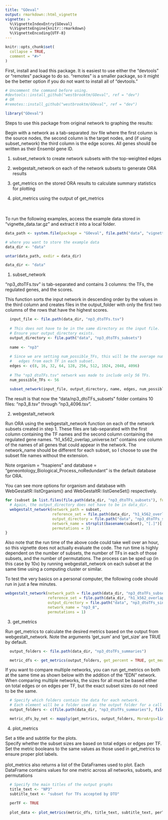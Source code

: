 ```yaml
---
title: "GOeval"
output: rmarkdown::html_vignette
vignette: >
  %\VignetteIndexEntry{GOeval}
  %\VignetteEngine{knitr::rmarkdown}
  %\VignetteEncoding{UTF-8}
---
```


```r
knitr::opts_chunk$set(
  collapse = TRUE,
  comment = "#>"
)
```

First, install and load this package. It is easiest to use either the "devtools" or "remotes" package to do so. "remotes" is a smaller package, so it might be the better option if you do not want to install all of "devtools."

```r
# Uncomment the command before using.
#devtools::install_github("westbrooktm/GOeval", ref = "dev")
# OR
#remotes::install_github("westbrooktm/GOeval", ref = "dev")
```

```r
library("GOeval")
```

Steps to use this package from original network to graphing the results:

Begin with a network as a tab-separated .tsv file where the first column is the source nodes, the second column is the target nodes, and (if using subset_network) the third column is the edge scores. All genes should be written as their Ensembl gene ID.

1. subset_network to create network subsets with the top-weighted edges

2. webgestalt_network on each of the network subsets to generate ORA results

3. get_metrics on the stored ORA results to calculate summary statistics for plotting

4. plot_metrics using the output of get_metrics
\
\
\

To run the following examples, access the example data stored in "vignette_data.tar.gz" and extract it into a local folder.

```r
data_path <- system.file(package = "GOeval", file.path("data", "vignette_data.tar.gz"))

# where you want to store the example data
data_dir <- "data"

untar(data_path, exdir = data_dir)
```

```r
data_dir <- "data"
```

1. subset_network

"np3_dtoTFs.tsv" is tab-separated and contains 3 columns: the TFs, the regulated genes, and the scores.

This function sorts the input network in descending order by the values in the third column and creates files in the output_folder with only the first two columns of the rows that have the highest scores.

```r
  input_file <- file.path(data_dir, "np3_dtoTFs.tsv")
  
  # This does not have to be in the same directory as the input file.
  # Ensure your output_directory exists.
  output_directory <- file.path("data", "np3_dtoTFs_subsets")
  
  name <- "np3"
  
  # Since we are setting num_possible_TFs, this will be the average number of
  #   edges from each TF in each subset.
  edges <- c(8, 16, 32, 64, 128, 256, 512, 1024, 2048, 4096)
  
  # The "np3_dtoTFs.tsv" network was made to include only 56 TFs.
  num_possible_TFs <- 56
  
  subset_network(input_file, output_directory, name, edges, num_possible_TFs)
```

The result is that now the "data/np3_dtoTFs_subsets" folder contains 10 files: "np3_8.tsv" through "np3_4096.tsv".

2. webgestalt_network

Run ORA using the webgestalt_network function on each of the network subsets created in step 1.
These files are tab-separated with the first column containing the TF names and the second column containing the regulated gene names. 
"h1_k562_overlap_universe.txt" contains one column of the names of all genes that could appear in the network.
The network_name should be different for each subset, so I choose to use the subset file names without the extension.

Note organism = "hsapiens" and database = "geneontology_Biological_Process_noRedundant" is the default database for ORA.

You can see more options for organism and database with WebGestaltR::listOrganism() and WebGestaltR::listGeneSet() respectively.

```r
for (subset in list.files(file.path(data_dir, "np3_dtoTFs_subsets"), full.names = TRUE)) {
  # Again, the output_directory does not have to be in data_dir.
  webgestalt_network(network_path = subset,
                     reference_set = file.path(data_dir, "h1_k562_overlap_universe.txt"),
                     output_directory = file.path("data", "np3_dtoTFs_summaries"),
                     network_name = strsplit(basename(subset), "[.]")[[1]][1],
                     permutations = 3)
}
```

Also note that the run time of the above code could take well over an hour, so this vignette does not actually evaluate the code. The run time is highly dependent on the number of subsets, the number of TFs in each of those subsets, and the number of permutations. The process can be sped up (in this case by 10x) by running webgestalt_network on each subset at the same time using a computing cluster or similar.

To test the very basics on a personal computer, the following code should run in just a few minutes.

```r
webgestalt_network(network_path = file.path(data_dir, "np3_dtoTFs_subsets", "np3_8.tsv"),
                   reference_set = file.path(data_dir, "h1_k562_overlap_universe.txt"),
                   output_directory = file.path("data", "np3_dtoTFs_single_permutation"),
                   network_name = "np3_8",
                   permutations = 1)
```

3. get_metrics

Run get_metrics to calculate the desired metrics based on the output from webgestalt_network. Note the arguments 'get_sum' and 'get_size' are TRUE by default.

```r
  output_folders <- file.path(data_dir, "np3_dtoTFs_summaries")

  metric_dfs <- get_metrics(output_folders, get_percent = TRUE, get_mean = TRUE, get_median = TRUE, get_annotation_overlap = TRUE, parallel = FALSE)
```

If you want to compare multiple networks, you can run get_metrics on both at the same time as shown below with the addition of the "EDN" network. When comparing multiple networks, the sizes for all must be based either on total edges or on edges per TF, but the exact subset sizes do not need to be the same.

```r
  # Specify which folders contain the data for each network.
  # Each element will be a folder used as the output folder for a call to webgestalt_network.
  output_folders <- c(file.path(data_dir, "np3_dtoTFs_summaries"), file.path(data_dir, "EDN_summaries"))

  metric_dfs_by_net <- mapply(get_metrics, output_folders, MoreArgs=list(get_percent = TRUE, get_mean = TRUE, get_median = TRUE, get_annotation_overlap = TRUE, parallel = FALSE), SIMPLIFY = FALSE)
```

4. plot_metrics

Set a title and subtitle for the plots.\
Specify whether the subset sizes are based on total edges or edges per TF.\
Set the metric booleans to the same values as those used in get_metrics to ensure proper plot labels.\
\
plot_metrics also returns a list of the DataFrames used to plot. Each DataFrame contains values for one metric across all networks, subsets, and permutations

```r
  # Specify the main titles of the output graphs
  title_text <- "NP3"
  subtitle_text <- "subset for TFs accepted by DTO"
  
  perTF <- TRUE
  
  plot_data <- plot_metrics(metric_dfs, title_text, subtitle_text, perTF, percent = TRUE, mean = TRUE, median = TRUE, annotation_overlap = TRUE)
```

